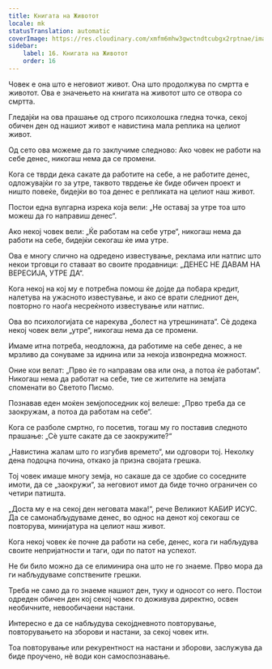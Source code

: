 ```yaml
---
title: Книгата на Животот
locale: mk
statusTranslation: automatic
coverImage: https://res.cloudinary.com/xmfm6mhw3gwctndtcubgx2rptnae/image/upload/v1740468922/small_cover_tratado_de_psicologia_revolucionaria_a4c0dca4e0.webp
sidebar:
    label: 16. Книгата на Животот
    order: 16
---
```

Човек е она што е неговиот живот. Она што продолжува по смртта е животот. Ова е значењето на книгата на животот што се отвора со смртта.

Гледајќи на ова прашање од строго психолошка гледна точка, секој обичен ден од нашиот живот е навистина мала реплика на целиот живот.

Од сето ова можеме да го заклучиме следново: Ако човек не работи на себе денес, никогаш нема да се промени.

Кога се тврди дека сакате да работите на себе, а не работите денес, одложувајќи го за утре, таквото тврдење ќе биде обичен проект и ништо повеќе, бидејќи во тоа денес е репликата на целиот наш живот.

Постои една вулгарна изрека која вели: „Не оставај за утре тоа што можеш да го направиш денес“.

Ако некој човек вели: „Ќе работам на себе утре“, никогаш нема да работи на себе, бидејќи секогаш ќе има утре.

Ова е многу слично на одредено известување, реклама или натпис што некои трговци го ставаат во своите продавници: „ДЕНЕС НЕ ДАВАМ НА ВЕРЕСИЈА, УТРЕ ДА“.

Кога некој на кој му е потребна помош ќе дојде да побара кредит, налетува на ужасното известување, и ако се врати следниот ден, повторно го наоѓа несреќното известување или натпис.

Ова во психологијата се нарекува „болест на утрешнината“. Сѐ додека некој човек вели „утре“, никогаш нема да се промени.

Имаме итна потреба, неодложна, да работиме на себе денес, а не мрзливо да сонуваме за иднина или за некоја извонредна можност.

Оние кои велат: „Прво ќе го направам ова или она, а потоа ќе работам“. Никогаш нема да работат на себе, тие се жителите на земјата споменати во Светото Писмо.

Познавав еден моќен земјопоседник кој велеше: „Прво треба да се заокружам, а потоа да работам на себе“.

Кога се разболе смртно, го посетив, тогаш му го поставив следното прашање: „Сѐ уште сакате да се заокружите?“

„Навистина жалам што го изгубив времето“, ми одговори тој. Неколку дена подоцна почина, откако ја призна својата грешка.

Тој човек имаше многу земја, но сакаше да се здобие со соседните имоти, да се „заокружи“, за неговиот имот да биде точно ограничен со четири патишта.

„Доста му е на секој ден неговата мака!“, рече Великиот КАБИР ИСУС. Да се самонабљудуваме денес, во однос на денот кој секогаш се повторува, минијатура на целиот наш живот.

Кога некој човек ќе почне да работи на себе, денес, кога ги набљудува своите непријатности и таги, оди по патот на успехот.

Не би било можно да се елиминира она што не го знаеме. Прво мора да ги набљудуваме сопствените грешки.

Треба не само да го знаеме нашиот ден, туку и односот со него. Постои одреден обичен ден кој секој човек го доживува директно, освен необичните, невообичаени настани.

Интересно е да се набљудува секојдневното повторување, повторувањето на зборови и настани, за секој човек итн.

Тоа повторување или рекурентност на настани и зборови, заслужува да биде проучено, нѐ води кон самоспознавање.

